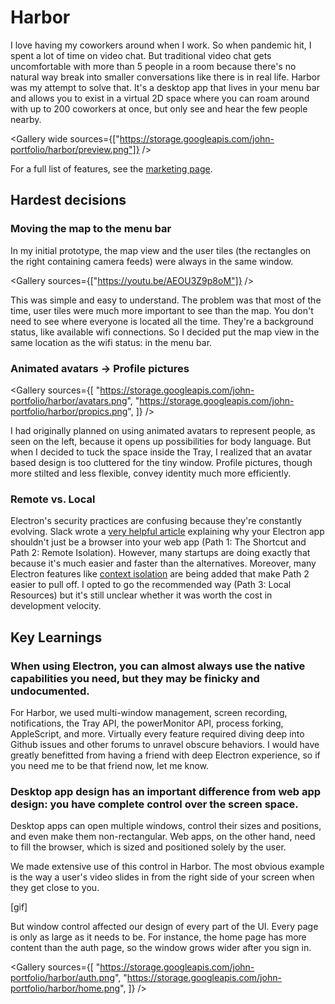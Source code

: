 
<ProjectLayout title="Harbor">

# Harbor

I love having my coworkers around when I work. So when pandemic hit, I spent a lot of time on video chat. But traditional video chat gets uncomfortable with more than 5 people in a room because there's no natural way break into smaller conversations like there is in real life. Harbor was my attempt to solve that. It's a desktop app that lives in your menu bar and allows you to exist in a virtual 2D space where you can roam around with up to 200 coworkers at once, but only see and hear the few people nearby.

<Gallery
  wide
  sources={["https://storage.googleapis.com/john-portfolio/harbor/preview.png"]}
/>

For a full list of features, see the [marketing page](https://www.harbor.chat/).

## Hardest decisions

### Moving the map to the menu bar

In my initial prototype, the map view and the user tiles (the rectangles on the right containing camera feeds) were always in the same window.

<Gallery sources={["https://youtu.be/AEOU3Z9p8oM"]} />

This was simple and easy to understand. The problem was that most of the time, user tiles were much more important to see than the map. You don't need to see where everyone is located all the time. They're a background status, like available wifi connections. So I decided put the map view in the same location as the wifi status: in the menu bar.

### Animated avatars → Profile pictures

<Gallery
  sources={[
    "https://storage.googleapis.com/john-portfolio/harbor/avatars.png",
    "https://storage.googleapis.com/john-portfolio/harbor/propics.png",
  ]}
/>

I had originally planned on using animated avatars to represent people, as seen on the left, because it opens up possibilities for body language. But when I decided to tuck the space inside the Tray, I realized that an avatar based design is too cluttered for the tiny window. Profile pictures, though more stilted and less flexible, convey identity much more efficiently.

### Remote vs. Local

Electron's security practices are confusing because they're constantly evolving. Slack wrote a [very helpful article](https://slack.engineering/interops-labyrinth-sharing-code-between-web-electron-apps/) explaining why your Electron app shouldn't just be a browser into your web app (Path 1: The Shortcut and Path 2: Remote Isolation). However, many startups are doing exactly that because it's much easier and faster than the alternatives. Moreover, many Electron features like [context isolation](https://www.electronjs.org/docs/tutorial/context-isolation) are being added that make Path 2 easier to pull off. I opted to go the recommended way (Path 3: Local Resources) but it's still unclear whether it was worth the cost in development velocity.

## Key Learnings

### When using Electron, you can almost always use the native capabilities you need, but they may be finicky and undocumented.

For Harbor, we used multi-window management, screen recording, notifications, the Tray API, the powerMonitor API, process forking, AppleScript, and more. Virtually every feature required diving deep into Github issues and other forums to unravel obscure behaviors. I would have greatly benefitted from having a friend with deep Electron experience, so if you need me to be that friend now, let me know.

### Desktop app design has an important difference from web app design: you have complete control over the screen space.

Desktop apps can open multiple windows, control their sizes and positions, and even make them non-rectangular. Web apps, on the other hand, need to fill the browser, which is sized and positioned solely by the user.

We made extensive use of this control in Harbor. The most obvious example is the way a user's video slides in from the right side of your screen when they get close to you.

[gif]

But window control affected our design of every part of the UI. Every page is only as large as it needs to be. For instance, the home page has more content than the auth page, so the window grows wider after you sign in.

<Gallery
  sources={[
    "https://storage.googleapis.com/john-portfolio/harbor/auth.png",
    "https://storage.googleapis.com/john-portfolio/harbor/home.png",
  ]}
/>

</ProjectLayout>
